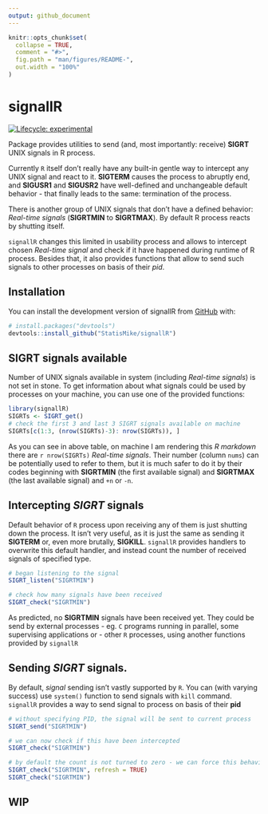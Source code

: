 ```yaml
---
output: github_document
---
```


<!-- README.md is generated from README.Rmd. Please edit that file -->

```r
knitr::opts_chunk$set(
  collapse = TRUE,
  comment = "#>",
  fig.path = "man/figures/README-",
  out.width = "100%"
)
```

# signallR

<!-- badges: start -->
[![Lifecycle: experimental](https://img.shields.io/badge/lifecycle-experimental-orange.svg)](https://lifecycle.r-lib.org/articles/stages.html#experimental)
<!-- badges: end -->

Package provides utilities to send (and, most importantly: receive) **SIGRT** 
UNIX signals in R process.

Currently `R` itself don't really have any built-in gentle way to intercept any 
UNIX signal and react to it. **SIGTERM** causes the process to abruptly
end, and **SIGUSR1** and **SIGUSR2** have well-defined and unchangeable
default behavior - that finally leads to the same: termination of the process.

There is another group of UNIX signals that don't have a defined behavior:
*Real-time signals* (**SIGRTMIN** to **SIGRTMAX**). By default R process reacts
by shutting itself.

`signallR` changes this limited in usability process and allows to intercept
chosen *Real-time signal* and check if it have happened during runtime of R
process. Besides that, it also provides functions that allow to send such
signals to other processes on basis of their *pid*.

## Installation

You can install the development version of signallR from [GitHub](https://github.com/) with:

``` r
# install.packages("devtools")
devtools::install_github("StatisMike/signallR")
```

## SIGRT signals available

Number of UNIX signals available in system (including *Real-time signals*)
is not set in stone. To get information about what signals could be used by
processes on your machine, you can use one of the provided functions:

```r
library(signallR)
SIGRTs <- SIGRT_get()
# check the first 3 and last 3 SIGRT signals available on machine
SIGRTs[c(1:3, (nrow(SIGRTs)-3): nrow(SIGRTs)), ]
```
As you can see in above table, on machine I am rendering this *R markdown* 
there are `r nrow(SIGRTs)` *Real-time signals*. Their number (column `nums`)
can be potentially used to refer to them, but it is much safer to do it by their
codes beginning with **SIGRTMIN** (the first available signal) and **SIGRTMAX**
(the last available signal) and `+n` or `-n`. 

## Intercepting *SIGRT* signals

Default behavior of `R` process upon receiving any of them is just shutting
down the process. It isn't very useful, as it is just the same as sending
it **SIGTERM** or, even more brutally, **SIGKILL**. `signallR` provides
handlers to overwrite this default handler, and instead count the number
of received signals of specified type.

```r
# began listening to the signal
SIGRT_listen("SIGRTMIN")

# check how many signals have been received
SIGRT_check("SIGRTMIN")
```

As predicted, no **SIGRTMIN** signals have been received yet. They could be send
by external processes - eg. `C` programs running in parallel, some supervising
applications or - other `R` processes, using another functions provided by `signallR`

## Sending *SIGRT* signals.

By default, *signal* sending isn't vastly supported by `R`. You can (with varying 
success) use `system()` function to send signals with `kill` command. 
`signallR` provides a way to send signal to process on basis of their **pid**

```r
# without specifying PID, the signal will be sent to current process
SIGRT_send("SIGRTMIN")

# we can now check if this have been intercepted
SIGRT_check("SIGRTMIN")

# by default the count is not turned to zero - we can force this behaviour
SIGRT_check("SIGRTMIN", refresh = TRUE)
SIGRT_check("SIGRTMIN")
```

## WIP
